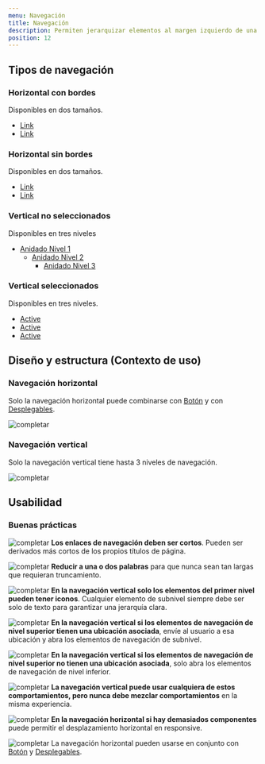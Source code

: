 ```yaml
---
menu: Navegación
title: Navegación
description: Permiten jerarquizar elementos al margen izquierdo de una página, o mostrar la sub navegación dentro de una sección de un sitio web de forma horizontal.
position: 12
---
```




## Tipos de navegación

### Horizontal con bordes

Disponibles en dos tamaños.

<div class="d-flex justify-content-center my-5">
  <nav>
    <ul class="nav flex-row nav-pills">
      <li class="nav-item">
        <a class="nav-link border-link" href="#"><span>Link</span></a>
      </li>
      <li class="nav-item">
        <a class="nav-link nav-link-sm border-link" href="#">
          <span>Link</span>
        </a>
      </li>
    </ul>
  </nav>
</div>

### Horizontal sin bordes

Disponibles en dos tamaños.

<div class="d-flex justify-content-center my-5">
  <nav>
    <ul class="nav flex-row nav-pills">
      <li class="nav-item">
        <a class="nav-link" href="#"><span>Link</span></a>
      </li>
      <li class="nav-item">
        <a class="nav-link" href="#"><span>Link</span></a>
      </li>
    </ul>
  </nav>
</div>

### Vertical no seleccionados

Disponibles en tres niveles

<div class="nav-container d-flex justify-content-center my-5">
  <div class="col-md-6 col-12">
    <nav>
      <ul class="nav flex-column nav-pills nav-lg">
        <li class="nav-item">
          <a class="nav-link active-child" href="#">
            <span>Anidado Nivel 1</span>
          </a>
          <ul class="nav flex-column nav-pills">
            <li class="nav-item">
              <a class="nav-link active-child" href="#">
                <span>Anidado Nivel 2</span>
              </a>
              <ul class="nav flex-column nav-pills">
                <li class="nav-item">
                  <a class="nav-link" href="#">
                    <span>Anidado Nivel 3</span>
                  </a>
                </li>
              </ul>
            </li>
          </ul>
        </li>
      </ul>
    </nav>
  </div>
</div>


### Vertical seleccionados

Disponibles en tres niveles.

<div class="nav-container d-flex justify-content-center my-5">
  <div class="col-md-6 col-12">
    <nav>
      <ul class="nav flex-column nav-pills">
        <li class="nav-item">
          <a class="nav-link active" href="#"><span>Active</span></a>
        </li>
        <li class="nav-item">
          <a class="nav-link active" href="#"><span>Active</span></a>
        </li>
        <li class="nav-item">
          <a class="nav-link active" href="#"><span>Active</span></a>
        </li>
      </ul>
    </nav>
  </div>
</div>


## Diseño y estructura (Contexto de uso)

### Navegación horizontal

Solo la navegación horizontal puede combinarse con [Botón](https://gcba.github.io/Obelisco/?path=/story/componentes-bot%C3%B3n--colores) 
y con [Desplegables](https://gcba.github.io/Obelisco/?path=/story/componentes-desplegables--desplegable-con-icono).

![completar](/componentes/navegacion/navegacion-1.svg)

### Navegación vertical

Solo la navegación vertical tiene hasta 3 niveles de navegación.

![completar](/componentes/navegacion/navegacion-2.svg)


## Usabilidad

### Buenas prácticas

![completar](/bxs-check-circle.svg) **Los enlaces de navegación deben ser cortos**. Pueden ser derivados más cortos de los propios títulos de página. 

![completar](/bxs-check-circle.svg) **Reducir a una o dos palabras** para que nunca sean tan largas que requieran truncamiento. 

![completar](/bxs-check-circle.svg) **En la navegación vertical solo los elementos del primer nivel pueden tener iconos**. 
Cualquier elemento de subnivel siempre debe ser solo de texto para garantizar una jerarquía clara. 

![completar](/bxs-check-circle.svg) **En la navegación vertical si los elementos de navegación de nivel superior tienen una ubicación asociada**, envíe al usuario a esa ubicación y abra los elementos de navegación de subnivel. 

![completar](/bxs-check-circle.svg) **En la navegación vertical si los elementos de navegación de nivel superior no tienen una ubicación asociada**, solo abra los elementos de navegación de nivel inferior. 

![completar](/bxs-check-circle.svg) **La navegación vertical puede usar cualquiera de estos comportamientos, pero nunca debe mezclar comportamientos** en la misma experiencia. 

![completar](/bxs-check-circle.svg) **En la navegación horizontal si hay demasiados componentes** puede permitir el desplazamiento horizontal en responsive. 

![completar](/bxs-check-circle.svg) La navegación horizontal pueden usarse en conjunto con [Botón](https://gcba.github.io/Obelisco/?path=/story/componentes-bot%C3%B3n--colores) 
y [Desplegables](https://gcba.github.io/Obelisco/?path=/story/componentes-desplegables--desplegable-con-icono).